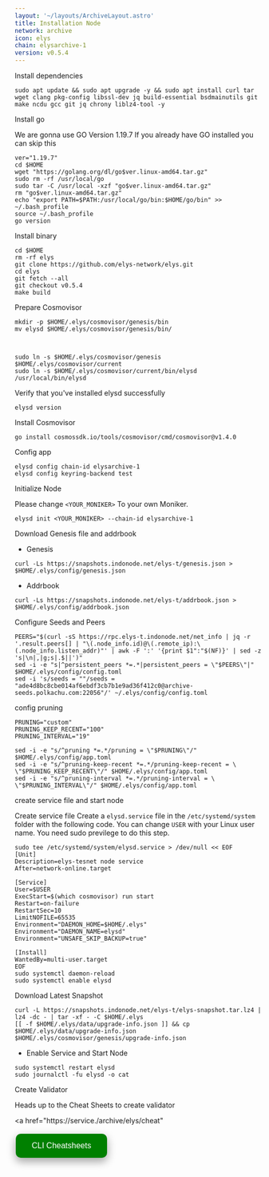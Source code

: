 ```yaml
---
layout: '~/layouts/ArchiveLayout.astro'
title: Installation Node
network: archive
icon: elys
chain: elysarchive-1
version: v0.5.4
---
```


 Install dependencies 

```
sudo apt update && sudo apt upgrade -y && sudo apt install curl tar wget clang pkg-config libssl-dev jq build-essential bsdmainutils git make ncdu gcc git jq chrony liblz4-tool -y
```

 Install go

We are gonna use GO Version 1.19.7
If you already have GO installed you can skip this 

```
ver="1.19.7"
cd $HOME
wget "https://golang.org/dl/go$ver.linux-amd64.tar.gz"
sudo rm -rf /usr/local/go
sudo tar -C /usr/local -xzf "go$ver.linux-amd64.tar.gz"
rm "go$ver.linux-amd64.tar.gz"
echo "export PATH=$PATH:/usr/local/go/bin:$HOME/go/bin" >> ~/.bash_profile
source ~/.bash_profile
go version
```

 Install binary

```
cd $HOME
rm -rf elys
git clone https://github.com/elys-network/elys.git
cd elys
git fetch --all
git checkout v0.5.4
make build
```

 Prepare Cosmovisor
```
mkdir -p $HOME/.elys/cosmovisor/genesis/bin
mv elysd $HOME/.elys/cosmovisor/genesis/bin/



sudo ln -s $HOME/.elys/cosmovisor/genesis $HOME/.elys/cosmovisor/current
sudo ln -s $HOME/.elys/cosmovisor/current/bin/elysd /usr/local/bin/elysd
```

Verify that you've installed elysd successfully

```
elysd version
```

 Install Cosmovisor
```
go install cosmossdk.io/tools/cosmovisor/cmd/cosmovisor@v1.4.0
```

 Config app

```
elysd config chain-id elysarchive-1
elysd config keyring-backend test
```

 Initialize Node

Please change `<YOUR_MONIKER>` To your own Moniker.

```
elysd init <YOUR_MONIKER> --chain-id elysarchive-1
```

 Download Genesis file and addrbook

- Genesis

```
curl -Ls https://snapshots.indonode.net/elys-t/genesis.json > $HOME/.elys/config/genesis.json
```

- Addrbook

```
curl -Ls https://snapshots.indonode.net/elys-t/addrbook.json > $HOME/.elys/config/addrbook.json
```

 Configure Seeds and Peers

```
PEERS="$(curl -sS https://rpc.elys-t.indonode.net/net_info | jq -r '.result.peers[] | "\(.node_info.id)@\(.remote_ip):\(.node_info.listen_addr)"' | awk -F ':' '{print $1":"$(NF)}' | sed -z 's|\n|,|g;s|.$||')"
sed -i -e "s|^persistent_peers *=.*|persistent_peers = \"$PEERS\"|" $HOME/.elys/config/config.toml
sed -i 's/seeds = ""/seeds = "ade4d8bc8cbe014af6ebdf3cb7b1e9ad36f412c0@archive-seeds.polkachu.com:22056"/' ~/.elys/config/config.toml
```

 config pruning

```
PRUNING="custom"
PRUNING_KEEP_RECENT="100"
PRUNING_INTERVAL="19"

sed -i -e "s/^pruning *=.*/pruning = \"$PRUNING\"/" $HOME/.elys/config/app.toml
sed -i -e "s/^pruning-keep-recent *=.*/pruning-keep-recent = \
\"$PRUNING_KEEP_RECENT\"/" $HOME/.elys/config/app.toml
sed -i -e "s/^pruning-interval *=.*/pruning-interval = \
\"$PRUNING_INTERVAL\"/" $HOME/.elys/config/app.toml
```


 create service file and start node

Create service file
Create a `elysd.service` file in the `/etc/systemd/system` folder with the following code. 
You can change `USER` with your Linux user name. You need sudo previlege to do this step.

```
sudo tee /etc/systemd/system/elysd.service > /dev/null << EOF
[Unit]
Description=elys-tesnet node service
After=network-online.target

[Service]
User=$USER
ExecStart=$(which cosmovisor) run start
Restart=on-failure
RestartSec=10
LimitNOFILE=65535
Environment="DAEMON_HOME=$HOME/.elys"
Environment="DAEMON_NAME=elysd"
Environment="UNSAFE_SKIP_BACKUP=true"

[Install]
WantedBy=multi-user.target
EOF
sudo systemctl daemon-reload
sudo systemctl enable elysd
```

 Download Latest Snapshot
```
curl -L https://snapshots.indonode.net/elys-t/elys-snapshot.tar.lz4 | lz4 -dc - | tar -xf - -C $HOME/.elys
[[ -f $HOME/.elys/data/upgrade-info.json ]] && cp $HOME/.elys/data/upgrade-info.json $HOME/.elys/cosmovisor/genesis/upgrade-info.json
```

- Enable Service and Start Node

```
sudo systemctl restart elysd
sudo journalctl -fu elysd -o cat
```
 Create Validator

Heads up to the Cheat Sheets to create validator

<a href="https://service./archive/elys/cheat" 
>
  <button style="background-color: green; border: none; color: white; padding: 15px 32px; text-align: center; text-decoration: none; display: inline-block; font-size: 16px; margin: 4px 2px; cursor: pointer; border-radius: 10px; box-shadow: 0 8px 16px 0 rgba(0,0,0,0.2), 0 6px 20px 0 rgba(0,0,0,0.19);" onmouseover="this.style.boxShadow='0 0 0 4px rgba(0,255,0,0.5)'" onmouseout="this.style.boxShadow='0 8px 16px 0 rgba(0,0,0,0.2), 0 6px 20px 0 rgba(0,0,0,0.19)'">CLI Cheatsheets</button>
</a>
